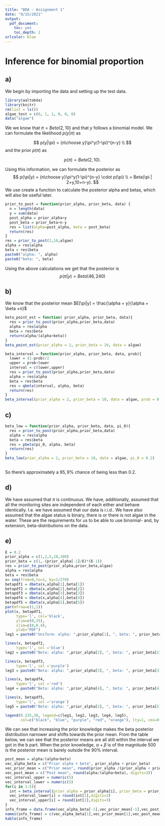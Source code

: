 ```yaml
---
title: "BDA - Assignment 1"
date: "9/15/2021"
output: 
  pdf_document: 
    toc: yes
    toc_depth: 2
urlcolor: blue
---
```


# Inference for binomial proportion

## a)

We begin by importing the data and setting up the test data.

```r
library(aaltobda)
library(knitr)
rm(list = ls())
algae_test = c(0, 1, 1, 0, 0, 0)
data("algae")
```

We we know that $\pi = Beta(2,10)$ and that y follows a binomial model. We can formulate the likelihood $p(y|\pi)$ as

$$
  p(y|\pi) = {n\choose y}\pi^y(1-\pi)^{n-y} \\
$$ and the prior $p(\pi)$ as

$$
  p(\pi) = Beta(2,10).
$$

Using this information, we can formulate the posterior as $$
  p(\pi|y) = {n\choose y}\pi^y(1-\pi)^{n-y} \cdot p(\pi) \\
  = Beta(\pi | 2+y,10+n-y).
$$
We use create a function to calculate the posterior alpha and betas, which will also be useful later.
```r
prior_to_post = function(prior_alpha, prior_beta, data) {
  n = length(data)
  y = sum(data)
  post_alpha = prior_alpha+y
  post_beta = prior_beta+n-y
  res = list(alpha=post_alpha, beta = post_beta)
  return(res)
}
res = prior_to_post(2,10,algae) 
alpha = res$alpha
beta = res$beta
paste0("alpha: ", alpha)
paste0("beta: ", beta)
```

Using the above calculations we get that the posterior is
$$
  p(\pi|y) = Beta(46,240)
$$ 

## b)

We know that the posterior mean $E[\pi|y] = \frac{\alpha + y}{\alpha + \beta +n}$

```r
beta_point_est = function( prior_alpha, prior_beta, data){
  res = prior_to_post(prior_alpha,prior_beta,data) 
  alpha = res$alpha
  beta = res$beta
  return(alpha/(alpha+beta))
}
beta_point_est(prior_alpha = 2, prior_beta = 10, data = algae)
```

```r
beta_interval = function(prior_alpha, prior_beta, data, prob){
  lower = (1-prob)/2
  upper = prob+lower
  interval = c(lower,upper)
  res = prior_to_post(prior_alpha,prior_beta,data) 
  alpha = res$alpha
  beta = res$beta
  res = qbeta(interval, alpha, beta)
  return(res)
}
beta_interval(prior_alpha = 2, prior_beta = 10, data = algae, prob = 0.9)
```

## c)

```r
beta_low = function(prior_alpha, prior_beta, data, pi_0){
  res = prior_to_post(prior_alpha,prior_beta,data) 
  alpha = res$alpha
  beta = res$beta
  res = pbeta(pi_0, alpha, beta)
  return(res)
}
beta_low(prior_alpha = 2, prior_beta = 10, data = algae, pi_0 = 0.2)
  
```

So there's approximately a $95,9\%$ chance of being less than $0.2$.

## d)

We have assumed that $\pi$ is continuous. We have, additionally, assumed that all the monitoring sites are independent of each either and behave identically. I.e. we have assumed that our data is i.i.d.. We have also assumed that the algae status is binary, there is or there is not algae in the water. These are the requirements for us to be able to use binomial- and, by extension, beta-distributions on the data.

## e)

```r
E = 0.2
prior_alpha = c(1,2,5,10,100)
prior_beta = c(1,-(prior_alpha[-1]/E)*(E-1))
res = prior_to_post(prior_alpha,prior_beta,algae) 
alpha = res$alpha
beta = res$beta
x= seq(from=0,to=1, by=1/270)
betapdf1 = dbeta(x,alpha[1],beta[1])
betapdf2 = dbeta(x,alpha[2],beta[2])
betapdf3 = dbeta(x,alpha[3],beta[3])
betapdf4 = dbeta(x,alpha[4],beta[4])
betapdf5 = dbeta(x,alpha[5],beta[5])
par(mfrow=c(1,1))
plot(x, betapdf1,
     type='l', col='black',
     ylim=c(0,35),
     xlim=c(0,0.4),
     ylab="PDF")
leg1 = paste0("Uniform: alpha: ",prior_alpha[1], ", beta: ", prior_beta[1])

lines(x, betapdf2,
     type='l', col ='blue')
leg2 = paste0("Beta: alpha: ",prior_alpha[2], ", beta: ", prior_beta[2])

lines(x, betapdf3,
     type='l', col ='purple')
leg3 = paste0("Beta: alpha: ",prior_alpha[3], ", beta: ", prior_beta[3])

lines(x, betapdf4,
     type='l', col ='red')
leg4 = paste0("Beta: alpha: ",prior_alpha[4], ", beta: ", prior_beta[4])

lines(x, betapdf5,
     type='l', col ='orange')
leg5 = paste0("Beta: alpha: ",prior_alpha[5], ", beta: ", prior_beta[5])

legend(0.235,30, legend=c(leg1, leg2, leg3, leg4, leg5),
       col=c("black", "blue", "purple", "red", "orange"), lty=1, cex=0.8)  
```

We can see that increasing the prior knowledge makes the beta posterior distribution narrower and shifts towards the prior mean.
From the table below, we can see that the posterior means are all still within the interval we got in the b part. When the prior knowledge, $\alpha + \beta$ is of the magnitude 500 is the posterior mean is barely outside the 90% interval.


```r
post_mean = alpha/(alpha+beta)
vec_alpha_beta = c("Prior alpha + beta", prior_alpha + prior_beta)
vec_prior_mean = c("Prior mean", round(prior_alpha /(prior_alpha + prior_beta), digits=3))
vec_post_mean = c("Post mean", round(alpha/(alpha+beta), digits=3))
vec_interval_upper = numeric(5)
vec_interval_lower = numeric(5)
for(i in 1:5){
  int = beta_interval(prior_alpha = prior_alpha[i], prior_beta = prior_beta[i], data = algae, prob = 0.9)
  vec_interval_lower[i] = round(int[1],digits=3)
  vec_interval_upper[i] = round(int[2],digits=3)
}
info_frame = data.frame(vec_alpha_beta[-1],vec_prior_mean[-1],vec_post_mean[-1],vec_interval_lower,vec_interval_upper)
names(info_frame) = c(vec_alpha_beta[1],vec_prior_mean[1],vec_post_mean[1], "90% interval lower bound", "upper bound")
kable(info_frame)
```
